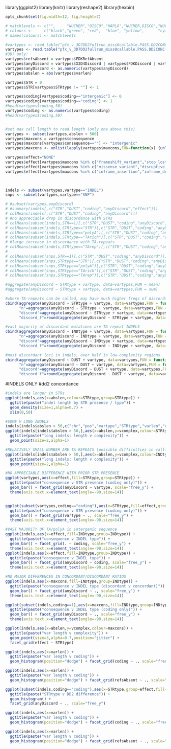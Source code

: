 library(ggplot2)
library(knitr)
library(reshape2)
library(hexbin)
```r
opts_chunk$set(fig.width=12, fig.height=7)

# matchlevels <- c("",     "NUCMER","DISCO","HAPLO","NUCMER,DISCO","NUCMER,HAPLO","DISCO,HAPLO","NUCMER,DISCO,HAPLO")
# colours <-     c("black","green", "red",  "blue", "yellow",      "cyan",        "magenta",     "white")
# names(colours) <- matchlevels

``` 

```r
#vartypes <- read.table("pfx_v_3D7DD2fullrun_miss0callable.PASS.DD2CONC.R3.varClass.txt",stringsAsFactors = F,sep='\t',header=T)
vartypes <- read.table("pfx_v_3D7DD2fullrun_miss0callable.PASS.DD2CONC.VARCLASS.varClass.txt",stringsAsFactors = F,sep='\t',header=T)
#3D7 only:
vartypes$refsAbsent = vartypes$FDKRefAbsent
vartypes$anyDiscord = vartypes$X2D4Discord | vartypes$FDKDiscord | vartypes$FDK2D4Incons
vartypes$anyDiscord <- as.numeric(vartypes$anyDiscord)
vartypes$abslen = abs(vartypes$varlen)

vartypes$STR = 0
vartypes$STR[vartypes$STRtype != ""] <- 1

vartypes$coding[vartypes$coding=="intergenic"] <- 0
vartypes$coding[vartypes$coding=="coding"] <- 1
#head(vartypes$coding,50)
vartypes$coding <- as.numeric(vartypes$coding)
#head(vartypes$coding,50)


#set max call length to read length (only one above this)
vartypes <- subset(vartypes,abslen < 500)
vartypes$maxcons = vartypes$consequence
vartypes$maxcons[vartypes$consequence==""] <- "intergenic"
vartypes$maxcons <- unlist(lapply(vartypes$maxcons,FUN=function(x) {unlist(strsplit(x,split ='&'))[[1]]}))

vartypes$effect="NONE"
vartypes$effect[vartypes$maxcons %in% c("frameshift_variant","stop_lost","start_lost","stop_gained","exon_loss_variant")] <- "NONSENSE"
vartypes$effect[vartypes$maxcons %in% c("missense_variant","disruptive_inframe_insertion","disruptive_inframe_deletion","splice_region_variant")] <- "MISSENSE"
vartypes$effect[vartypes$maxcons %in% c("inframe_insertion","inframe_deletion","synonymous_variant","intergenic","intragenic_variant","non_coding_exon_variant")] <- "NEUTRAL"

                           

indels <- subset(vartypes,vartype=="INDEL")
snps <- subset(vartypes,vartype=="SNP")
```

```r
# #subset(vartypes,anyDiscord)
# #summary(indels[,c("STR","DUST","coding","anyDiscord","effect")])
# colMeans(indels[,c("STR","DUST","coding","anyDiscord")])
# #no appreciable drop in discordance with STRs
# colMeans(subset(indels,STR==1)[,c("STR","DUST","coding","anyDiscord")])
# colMeans(subset(indels,STRtype=="STR")[,c("STR","DUST","coding","anyDiscord")])
# colMeans(subset(indels,STRtype=="polyA")[,c("STR","DUST","coding","anyDiscord")])
# colMeans(subset(indels,STRtype=="TArich")[,c("STR","DUST","coding","anyDiscord")])
# #large increase in discordance with TA-repeats
# colMeans(subset(indels,STRtype=="TArep")[,c("STR","DUST","coding","anyDiscord")])
# 
# colMeans(subset(snps,STR==1)[,c("STR","DUST","coding","anyDiscord")])
# colMeans(subset(snps,STRtype=="STR")[,c("STR","DUST","coding","anyDiscord")])
# colMeans(subset(snps,STRtype=="polyA")[,c("STR","DUST","coding","anyDiscord")])
# colMeans(subset(snps,STRtype=="TArich")[,c("STR","DUST","coding","anyDiscord")])
# colMeans(subset(snps,STRtype=="TArep")[,c("STR","DUST","coding","anyDiscord")])

```


```r

#aggregate(anyDiscord ~ STRtype + vartype, data=vartypes,FUN = mean)
#aggregate(anyDiscord ~ STRtype + vartype, data=vartypes,FUN = sum)

#where TA-repeats can be called, may have much higher freqs of discordance?
cbind(aggregate(anyDiscord ~ STRtype + vartype, data=vartypes,FUN = function(x) {sum(!is.na(x))})[,1:2],
      "n"=aggregate(anyDiscord ~ STRtype + vartype, data=vartypes,FUN = function(x) {sum(!is.na(x))})[,3],
      "discord"=aggregate(anyDiscord ~ STRtype + vartype, data=vartypes,FUN = sum)[,3],
      "discord_f"=round(aggregate(anyDiscord ~ STRtype + vartype, data=vartypes,FUN = mean)[,"anyDiscord"],3))

#vast majority of discordant mutations are TA repeat INDELS
cbind(aggregate(anyDiscord ~ INDtype + vartype, data=vartypes,FUN = function(x) {sum(!is.na(x))})[,1:2],
      "n"=aggregate(anyDiscord ~ INDtype + vartype, data=vartypes,FUN = function(x) {sum(!is.na(x))})[,3],
      "discord"=aggregate(anyDiscord ~ INDtype + vartype, data=vartypes,FUN = sum)[,3],
      "discord_f"=round(aggregate(anyDiscord ~ INDtype + vartype, data=vartypes,FUN = mean)[,"anyDiscord"],3))

#most discordant loci in indels, over half in low-complexity regions
cbind(aggregate(anyDiscord ~ DUST + vartype, data=vartypes,FUN = function(x) {sum(!is.na(x))})[,1:2],
      "n"=aggregate(anyDiscord ~ DUST + vartype, data=vartypes,FUN = function(x) {sum(!is.na(x))})[,3],
      "discord"=aggregate(anyDiscord ~ DUST + vartype, data=vartypes,FUN = sum)[,3],
      "discord_f"=round(aggregate(anyDiscord ~ DUST + vartype, data=vartypes,FUN = mean)[,"anyDiscord"],3))


```

#INDELS ONLY
#dd2 concordance
```r

#indels are longer in STRs
ggplot(indels,aes(x=abslen,colour=STRtype,group=STRtype)) + 
  ggtitle(paste("indel length by STR presence / type")) +
  geom_density(size=1,alpha=0.7) +
  xlim(0,50)

#SOME V LONG INDELS
indels[indels$abslen > 50,c("chr","pos","vartype","STRtype","varlen","coding","consequence")]
ggplot(indels[indels$abslen > 50,],aes(x=abslen,y=vcomplex,colour=STRtype)) + 
  ggtitle(paste("long indels: length v complexity")) +
  geom_point(size=2,alpha=1)

#RELATIVELY SMALL NUMBER ARE TA REPEATS (possible difficulties in calling really long TA repeats?)
ggplot(indels[indels$abslen > 50,],aes(x=abslen,y=vcomplex,colour=INDtype)) + 
  ggtitle(paste("long indels: length v complexity")) +
  geom_point(size=2,alpha=1)


```

```r
#NO APPRECIABLE DIFFERENCE WITH PRIOR STR PRESENCE
ggplot(vartypes,aes(x=effect,fill=STRtype,group=STRtype)) + 
  ggtitle(paste("consequence v STR presence (coding only)")) +
  geom_bar() + facet_grid(anyDiscord ~ vartype, scale="free_y") + 
  theme(axis.text.x=element_text(angle=-90,size=14))


ggplot(subset(vartypes,coding=="coding"),aes(x=STRtype,fill=effect,group=effect)) + 
  ggtitle(paste("consequence v STR presence (coding only)")) +
  geom_bar() + facet_grid(vartype ~ ., scale="free_y") + 
  theme(axis.text.x=element_text(angle=-90,size=14))

```

```r
#VAST MAJORITY OF TA/polyA in intergenic sequence
ggplot(indels,aes(x=effect,fill=INDtype,group=INDtype)) + 
  ggtitle(paste("consequence v INDEL type")) +
  geom_bar() + facet_grid(. ~ coding, scale="free_y") + 
  theme(axis.text.x=element_text(angle=-90,size=14))
ggplot(indels,aes(x=effect,fill=INDtype,group=INDtype)) + 
  ggtitle(paste("consequence v INDEL type")) +
  geom_bar() + facet_grid(anyDiscord ~ coding, scale="free_y") + 
  theme(axis.text.x=element_text(angle=-90,size=14))

#NO MAJOR DIFFERENCES IN CONCORDANT/DISCORDANT RATIOS
ggplot(indels,aes(x=maxcons,fill=INDtype,group=INDtype)) + 
  ggtitle(paste("consequence v INDEL type (discordant v concordant)")) +
  geom_bar() + facet_grid(anyDiscord ~ ., scale="free_y") + 
  theme(axis.text.x=element_text(angle=-90,size=14))

ggplot(subset(indels,coding==1),aes(x=maxcons,fill=INDtype,group=INDtype)) + 
  ggtitle(paste("consequence v INDEL type (coding only)")) +
  geom_bar() + facet_grid(anyDiscord ~ ., scale="free_y") + 
  theme(axis.text.x=element_text(angle=-90,size=14))


```


```r


ggplot(indels,aes(x=abslen,y=vcomplex,colour=maxcons)) + 
  ggtitle(paste("var length v complexity")) +
  geom_point(size=3,alpha=0.7,position="jitter") + 
  facet_grid(effect ~ STRtype)

ggplot(indels,aes(x=varlen)) + 
  ggtitle(paste("var length v coding")) +
  geom_histogram(position="dodge") + facet_grid(coding ~ ., scale="free_y")

ggplot(indels,aes(x=varlen)) + 
  ggtitle(paste("var length v coding")) +
  geom_histogram(position="dodge") + facet_grid(refsAbsent ~ ., scale="free_y")

```


```r

ggplot(subset(indels,coding=="coding"),aes(x=STRtype,group=effect,fill=effect)) + 
  ggtitle(paste("STRtype v DD2 difference")) +
  geom_histogram() + 
  facet_grid(anyDiscord ~ ., scale="free_y")

ggplot(indels,aes(x=varlen)) + 
  ggtitle(paste("var length v coding")) +
  geom_histogram(position="dodge") + facet_grid(coding ~ ., scale="free_y")

ggplot(indels,aes(x=varlen)) + 
  ggtitle(paste("var length v coding")) +
  geom_histogram(position="dodge") + facet_grid(refsAbsent ~ ., scale="free_y")

```

